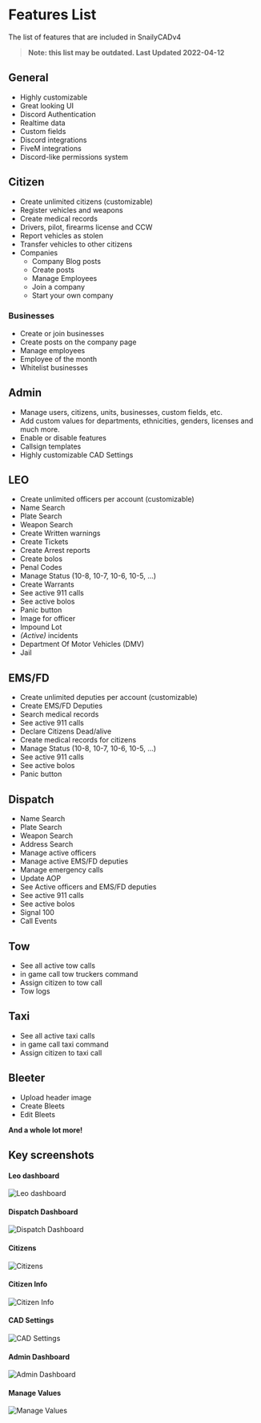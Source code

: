 # Features List

The list of features that are included in SnailyCADv4

> **Note: this list may be outdated. Last Updated 2022-04-12**

## General

- Highly customizable
- Great looking UI
- Discord Authentication
- Realtime data
- Custom fields
- Discord integrations
- FiveM integrations
- Discord-like permissions system

## Citizen

- Create unlimited citizens (customizable)
- Register vehicles and weapons
- Create medical records
- Drivers, pilot, firearms license and CCW
- Report vehicles as stolen
- Transfer vehicles to other citizens
- Companies
  - Company Blog posts
  - Create posts
  - Manage Employees
  - Join a company
  - Start your own company

### Businesses

- Create or join businesses
- Create posts on the company page
- Manage employees
- Employee of the month
- Whitelist businesses

## Admin

- Manage users, citizens, units, businesses, custom fields, etc.
- Add custom values for departments, ethnicities, genders, licenses and much more.
- Enable or disable features
- Callsign templates
- Highly customizable CAD Settings

## LEO

- Create unlimited officers per account (customizable)
- Name Search
- Plate Search
- Weapon Search
- Create Written warnings
- Create Tickets
- Create Arrest reports
- Create bolos
- Penal Codes
- Manage Status (10-8, 10-7, 10-6, 10-5, ...)
- Create Warrants
- See active 911 calls
- See active bolos
- Panic button
- Image for officer
- Impound Lot
- _(Active)_ incidents
- Department Of Motor Vehicles (DMV)
- Jail

## EMS/FD

- Create unlimited deputies per account (customizable)
- Create EMS/FD Deputies
- Search medical records
- See active 911 calls
- Declare Citizens Dead/alive
- Create medical records for citizens
- Manage Status (10-8, 10-7, 10-6, 10-5, ...)
- See active 911 calls
- See active bolos
- Panic button

## Dispatch

- Name Search
- Plate Search
- Weapon Search
- Address Search
- Manage active officers
- Manage active EMS/FD deputies
- Manage emergency calls
- Update AOP
- See Active officers and EMS/FD deputies
- See active 911 calls
- See active bolos
- Signal 100
- Call Events

## Tow

- See all active tow calls
- in game call tow truckers command
- Assign citizen to tow call
- Tow logs

## Taxi

- See all active taxi calls
- in game call taxi command
- Assign citizen to taxi call

## Bleeter

- Upload header image
- Create Bleets
- Edit Bleets

**And a whole lot more!**

## Key screenshots

#### Leo dashboard

![Leo dashboard](/leo.webp)

#### Dispatch Dashboard

![Dispatch Dashboard](/dispatch.webp)

#### Citizens

![Citizens](/citizens.webp)

#### Citizen Info

![Citizen Info](/citizen_info.webp)

#### CAD Settings

![CAD Settings](/cad_settings.webp)

#### Admin Dashboard

![Admin Dashboard](/admin_dashboard.webp)

#### Manage Values

![Manage Values](/manage_values.webp)
